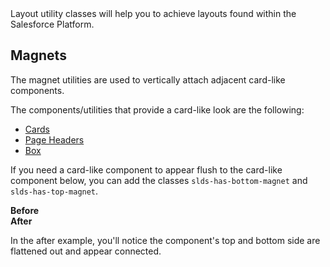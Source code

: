 
<div className="lead">
Layout utility classes will help you to achieve layouts found within the Salesforce Platform.
</div>

## Magnets

The magnet utilities are used to vertically attach adjacent card-like components.

The components/utilities that provide a card-like look are the following:

* [Cards](/components/cards/)
* [Page Headers](/components/page-headers)
* [Box](/utilities/box)

If you need a card-like component to appear flush to the card-like component below, you can add the classes  `slds-has-bottom-magnet` and `slds-has-top-magnet`.

<div className="slds-grid slds-grid_pull-padded slds-wrap">
  <div className="slds-col slds-size_1-of-1 slds-large-size_1-of-2 slds-p-horizontal_medium">
    <strong>Before</strong>
    <CodeView>
      <Magnet />
      <Magnet />
    </CodeView>
  </div>
  <div className="slds-col slds-size_1-of-1 slds-large-size_1-of-2 slds-p-horizontal_medium">
    <strong>After</strong>
    <CodeView>
      <Magnet className="slds-has-bottom-magnet" />
      <Magnet className="slds-has-top-magnet" />
    </CodeView>
  </div>
</div>

In the after example, you'll notice the component's top and bottom side are flattened out and appear connected.
